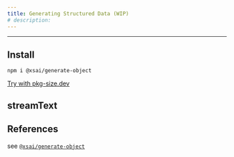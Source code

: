 ```yaml
---
title: Generating Structured Data (WIP)
# description: 
---
```


---

## Install

```package-install
npm i @xsai/generate-object
```

[Try with pkg-size.dev](https://pkg-size.dev/@xsai/generate-object)

## streamText

## References

see [`@xsai/generate-object`](../references/generate-object)
